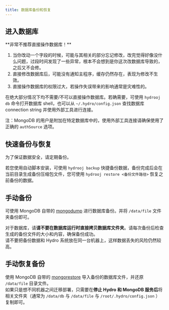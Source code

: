 ```yaml
---
title: 数据库备份和恢复
---
```


## 进入数据库

<Callout type="error">
**非常不推荐直接操作数据库！**

1. 当你改动一个字段的时候，可能与其相关的部分忘记修改，改完觉得好像没什么问题，过段时间发现了一些异常，根本不会想到是你这次改数据库导致的，之后又不会修。
2. 直接修改数据库后，可能没有通知主程序，缓存仍然存在，表现为修改不生效。
3. 直接操作数据库的权限过大，若操作失误带来的影响通常是灾难性的。
</Callout>

在绝大部分情况下均不需要/不可以直接操作数据库。若确需要，可使用 `hydrooj db` 命令打开数据库 shell，也可以从 `~/.hydro/config.json` 查找数据库 connection string 并使用外部工具进行连接。

注：MongoDB 的用户是附加在特定数据库中的，使用外部工具连接请确保使用了正确的 `authSource` 选项。

## 快速备份与恢复

为了保证数据安全，请定期备份。  

若您使用自动脚本安装，可使用 `hydrooj backup` 快捷备份数据，备份完成后会在当前目录生成备份压缩包文件，您可使用 `hydrooj restore <备份文件路径>` 恢复之前备份的数据。

## 手动备份

可使用 MongoDB 自带的 [mongodump](https://docs.mongodb.com/database-tools/mongodump/) 进行数据库备份。并将 `/data/file` 文件夹备份即可。  

对于数据库，请**请不要在数据库运行时直接拷贝数据库文件夹**。请每次备份后检查生成的备份文件的大小和内容，确保备份成功。  
请不要把备份数据和 Hydro 系统放在同一台机器上，这样数据丢失的风险仍然较高。  

## 手动恢复备份

使用 MongoDB 自带的 [mongorestore](https://docs.mongodb.com/database-tools/mongorestore/) 导入备份的数据库文件，并还原 `/data/file` 目录文件。  
如果只是想不同机器之间迁移部署，只需要在**停止 Hydro 和 MongoDB 服务后**将相关文件夹（通常为 `/data/db` 与 `/data/file` 与 `/root/.hydro/config.json` ）复制即可。
